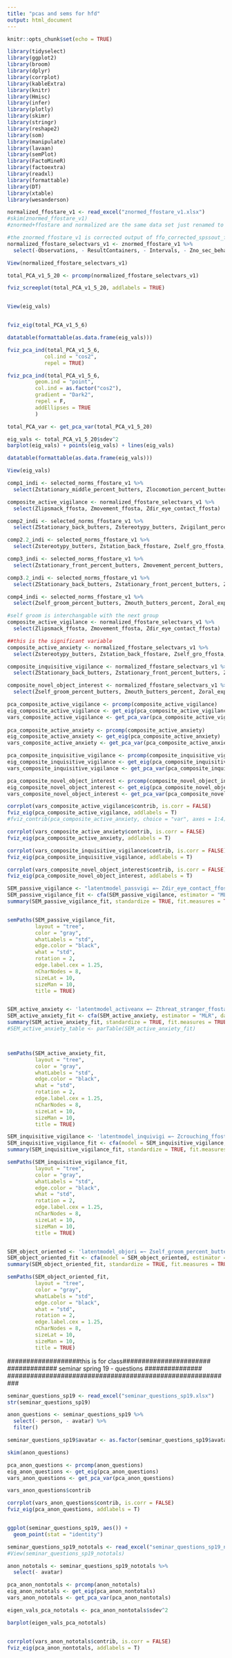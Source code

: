 ```yaml
---
title: "pcas and sems for hfd"
output: html_document
---
```


```r
knitr::opts_chunk$set(echo = TRUE)
```

```r
library(tidyselect)
library(ggplot2)
library(broom)
library(dplyr)
library(corrplot)
library(kableExtra)
library(knitr)
library(Hmisc)
library(infer)
library(plotly) 
library(skimr)
library(stringr)
library(reshape2)
library(som)
library(manipulate)
library(lavaan)
library(semPlot)
library(FactoMineR)
library(factoextra)
library(readxl)
library(formattable)
library(DT)
library(xtable)
library(wesanderson)
```




```r
normalized_ffostare_v1 <- read_excel("znormed_ffostare_v1.xlsx")
#skim(znormed_ffostare_v1)
#znormed+ffostare and normalized are the same data set just renamed to reduce confusion; normalzied will be the Df moving forward with new data

#the znormed_ffostare_v1 is corrected output of ffo_corrected_spssout_full. then, for demographic information use selected_norms_composites_demgrafs_v1_use
normalized_ffostare_selectvars_v1 <- znormed_ffostare_v1 %>%
  select(-Observations, - ResultContainers, - Intervals, - Zno_sec_behav_ffosta)

View(normalized_ffostare_selectvars_v1)
```



```r
total_PCA_v1_5_20 <- prcomp(normalized_ffostare_selectvars_v1)

fviz_screeplot(total_PCA_v1_5_20, addlabels = TRUE)


View(eig_vals)


fviz_eig(total_PCA_v1_5_6)

datatable(formattable(as.data.frame(eig_vals)))

fviz_pca_ind(total_PCA_v1_5_6,
            col.ind = "cos2",
            repel = TRUE)

fviz_pca_ind(total_PCA_v1_5_6,
         geom.ind = "point",
         col.ind = as.factor("cos2"), 
         gradient = "Dark2",
         repel = F,
         addEllipses = TRUE
         )

total_PCA_var <- get_pca_var(total_PCA_v1_5_20)

eig_vals <- total_PCA_v1_5_20$sdev^2
barplot(eig_vals) + points(eig_vals) + lines(eig_vals)

datatable(formattable(as.data.frame(eig_vals)))

View(eig_vals)

```




```r
comp1_indi <- selected_norms_ffostare_v1 %>%
  select(Zstationary_middle_percent_butters, Zlocomotion_percent_butters, Zhanging_behaviors_butters, Ztactile_exploration_butters, Zmo_manip_apple_butters, Zstation_fr_ffostare,  Zstation_mid_ffosta, Zlocomote_ffosta, Zmovement_ffosta, Ztac_expl_ffosta,  Zstereo_ffosta, Zteethgrind_ffosta, Zlipsmack_ffosta, Ztouch_app_ffosta, Zmouth_app_ffosta, Zmanip_app_ffosta, Zeat_app_ffosta, Znonvigi_ffosta, Zdir_eye_contact_ffosta)

composite_active_vigilance <- normalized_ffostare_selectvars_v1 %>%
  select(Zlipsmack_ffosta, Zmovement_ffosta, Zdir_eye_contact_ffosta)

comp2_indi <- selected_norms_ffostare_v1 %>%
  select(ZStationary_back_butters, Zstereotypy_butters, Zvigilant_percent_butters, Zstation_back_ffostare, Zself_gro_ffosta, Zthreat_stranger_ffosta, Zfreeze_back_ffosta)

comp2.2_indi <- selected_norms_ffostare_v1 %>%
  select(Zstereotypy_butters, Zstation_back_ffostare, Zself_gro_ffosta, Zthreat_stranger_ffosta, Zfreeze_back_ffosta)

comp3_indi <- selected_norms_ffostare_v1 %>%
  select(Zstationary_front_percent_butters, Zmovement_percent_butters, Ztouch_butters_percent, Zcrouching_butters, Znonvigilant_percent_butters, Zcrouching_ffosta, Zvigi_ffosta, Zno_response_ffosta)

comp3.2_indi <- selected_norms_ffostare_v1 %>%
  select(ZStationary_back_butters, Zstationary_front_percent_butters, Zmovement_percent_butters, Zvigilant_percent_butters, Ztouch_butters_percent, Zcrouching_butters, Znonvigilant_percent_butters, Zcrouching_ffosta, Zvigi_ffosta, Zno_response_ffosta)

comp4_indi <- selected_norms_ffostare_v1 %>%
  select(Zself_groom_percent_butters, Zmouth_butters_percent, Zoral_exploration_butters)

```



```r
#self groom is interchangable with the next group 
composite_active_vigilance <- normalized_ffostare_selectvars_v1 %>%
  select(Zlipsmack_ffosta, Zmovement_ffosta, Zdir_eye_contact_ffosta)

##this is the significant variable
composite_active_anxiety <- normalized_ffostare_selectvars_v1 %>%
  select(Zstereotypy_butters, Zstation_back_ffostare, Zself_gro_ffosta, Zthreat_stranger_ffosta, Zfreeze_back_ffosta)

composite_inquisitive_vigilance <- normalized_ffostare_selectvars_v1 %>%
  select(ZStationary_back_butters, Zstationary_front_percent_butters, Zmovement_percent_butters, Zvigilant_percent_butters, Ztouch_butters_percent, Zcrouching_butters, Znonvigilant_percent_butters, Zcrouching_ffosta, Zvigi_ffosta, Zno_response_ffosta)

composite_novel_object_interest <- normalized_ffostare_selectvars_v1 %>%
  select(Zself_groom_percent_butters, Zmouth_butters_percent, Zoral_exploration_butters)
```


```r
pca_composite_active_vigilance <- prcomp(composite_active_vigilance)
eig_composite_active_vigilance <- get_eig(pca_composite_active_vigilance)
vars_composite_active_vigilance <- get_pca_var(pca_composite_active_vigilance)
  
pca_composite_active_anxiety <- prcomp(composite_active_anxiety)
eig_composite_active_anxiety <- get_eig(pca_composite_active_anxiety)
vars_composite_active_anxiety <- get_pca_var(pca_composite_active_anxiety)

pca_composite_inquisitive_vigilance <- prcomp(composite_inquisitive_vigilance)
eig_composite_inquisitive_vigilance <- get_eig(pca_composite_inquisitive_vigilance)
vars_composite_inquisitive_vigilance <- get_pca_var(pca_composite_inquisitive_vigilance)

pca_composite_novel_object_interest <- prcomp(composite_novel_object_interest)
eig_composite_novel_object_interest <- get_eig(pca_composite_novel_object_interest)
vars_composite_novel_object_interest <- get_pca_var(pca_composite_novel_object_interest)
```


```r

corrplot(vars_composite_active_vigilance$contrib, is.corr = FALSE)
fviz_eig(pca_composite_active_vigilance, addlabels = T)
#fviz_contrib(pca_composite_active_anxiety, choice = "var", axes = 1:4)

corrplot(vars_composite_active_anxiety$contrib, is.corr = FALSE)
fviz_eig(pca_composite_active_anxiety, addlabels = T)

corrplot(vars_composite_inquisitive_vigilance$contrib, is.corr = FALSE)
fviz_eig(pca_composite_inquisitive_vigilance, addlabels = T)

corrplot(vars_composite_novel_object_interest$contrib, is.corr = FALSE)
fviz_eig(pca_composite_novel_object_interest, addlabels = T)


```


```r

SEM_passive_vigilance <- "latentmodel_passvigi =~ Zdir_eye_contact_ffosta + Zlipsmack_ffosta + Zmovement_ffosta"
SEM_passive_vigilance_fit <- cfa(SEM_passive_vigilance, estimator = "MLR", data = normalized_ffostare_selectvars_v1)
summary(SEM_passive_vigilance_fit, standardize = TRUE, fit.measures = TRUE)


semPaths(SEM_passive_vigilance_fit,
         layout = "tree",
         color = "gray",
         whatLabels = "std",
         edge.color = "black",
         what = "std", 
         rotation = 2,
         edge.label.cex = 1.25, 
         nCharNodes = 8, 
         sizeLat = 10, 
         sizeMan = 10, 
         title = TRUE)


SEM_active_anxiety <- 'latentmodel_activeanx =~ Zthreat_stranger_ffosta + Zself_gro_ffosta + Zstereotypy_butters + Zstation_back_ffostare + Zfreeze_back_ffosta'
SEM_active_anxiety_fit <- cfa(SEM_active_anxiety, estimator = "MLR", data = normalized_ffostare_selectvars_v1)
summary(SEM_active_anxiety_fit, standardize = TRUE, fit.measures = TRUE)
#SEM_active_anxiety_table <- parTable(SEM_active_anxiety_fit)



semPaths(SEM_active_anxiety_fit,
         layout = "tree",
         color = "gray",
         whatLabels = "std",
         edge.color = "black",
         what = "std", 
         rotation = 2,
         edge.label.cex = 1.25, 
         nCharNodes = 8, 
         sizeLat = 10, 
         sizeMan = 10, 
         title = TRUE)

SEM_inquisitive_vigilance <- 'latentmodel_inquivigi =~ Zcrouching_ffosta + Zstationary_front_percent_butters + ZStationary_back_butters + Zmovement_percent_butters + Ztouch_butters_percent + Zvigilant_percent_butters + Zcrouching_butters + Znonvigilant_percent_butters + Zvigi_ffosta + Zno_response_ffosta'
SEM_inquisitive_vigilance_fit <- cfa(model = SEM_inquisitive_vigilance, estimator = "MLR", data = normalized_ffostare_selectvars_v1)
summary(SEM_inquisitive_vigilance_fit, standardize = TRUE, fit.measures = TRUE)

semPaths(SEM_inquisitive_vigilance_fit,
         layout = "tree",
         color = "gray",
         whatLabels = "std",
         edge.color = "black",
         what = "std", 
         rotation = 2,
         edge.label.cex = 1.25, 
         nCharNodes = 8, 
         sizeLat = 10, 
         sizeMan = 10, 
         title = TRUE)


SEM_object_oriented <- 'latentmodel_objori =~ Zself_groom_percent_butters + Zmouth_butters_percent + Zoral_exploration_butters'
SEM_object_oriented_fit <- cfa(model = SEM_object_oriented, estimator = "MLR", data = normalized_ffostare_selectvars_v1)
summary(SEM_object_oriented_fit, standardize = TRUE, fit.measures = TRUE)

semPaths(SEM_object_oriented_fit,
         layout = "tree",
         color = "gray",
         whatLabels = "std",
         edge.color = "black",
         what = "std", 
         rotation = 2,
         edge.label.cex = 1.25, 
         nCharNodes = 8, 
         sizeLat = 10, 
         sizeMan = 10, 
         title = TRUE)

```

###################this is for class#######################
############# seminar spring 19 - questions ###############
###########################################################


```r
seminar_questions_sp19 <- read_excel("seminar_questions_sp19.xlsx")
str(seminar_questions_sp19)

anon_questions <- seminar_questions_sp19 %>%
  select(- person, - avatar) %>%
  filter()

seminar_questions_sp19$avatar <- as.factor(seminar_questions_sp19$avatar)

skim(anon_questions)

pca_anon_questions <- prcomp(anon_questions)
eig_anon_questions <- get_eig(pca_anon_questions)
vars_anon_questions <- get_pca_var(pca_anon_questions) 

vars_anon_questions$contrib

corrplot(vars_anon_questions$contrib, is.corr = FALSE)
fviz_eig(pca_anon_questions, addlabels = T)


ggplot(seminar_questions_sp19, aes()) +
  geom_point(stat = "identity")
```


```r
seminar_questions_sp19_nototals <- read_excel("seminar_questions_sp19_nototals.xlsx")
#View(seminar_questions_sp19_nototals)

anon_nototals <- seminar_questions_sp19_nototals %>%
  select(- avatar)

pca_anon_nontotals <- prcomp(anon_nototals)
eig_anon_nototals <- get_eig(pca_anon_nontotals)
vars_anon_nototals <- get_pca_var(pca_anon_nontotals) 

eigen_vals_pca_nototals <- pca_anon_nontotals$sdev^2

barplot(eigen_vals_pca_nototals)


corrplot(vars_anon_nototals$contrib, is.corr = FALSE)
fviz_eig(pca_anon_nontotals, addlabels = T)

```